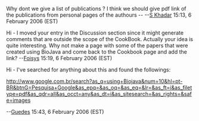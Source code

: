 Why dont we give a list of publications ? 
I think we should give pdf link of the publications from personal pages of the authours -- 
--[[User:S Khadar|S Khadar]] 15:13, 6 February 2006 (EST)

Hi - I moved your entry in the Discussion section since it might generate comments that are outside the scope of the CookBook. Actually your idea is quite interesting. Why not make a page with some of the papers that were created using BioJava and come back to the Cookbook page and add the link? --[[User:Foisys|Foisys]] 15:19, 6 February 2006 (EST)


Hi - I've searched for anything about this and found the followings:

http://www.google.com.br/search?as_q=using+Biojava&num=10&hl=pt-BR&btnG=Pesquisa+Google&as_epq=&as_oq=&as_eq=&lr=&as_ft=i&as_filetype=pdf&as_qdr=all&as_occt=any&as_dt=i&as_sitesearch=&as_rights=&safe=images

--[[User:Guedes|Guedes]] 15:43, 6 February 2006 (EST)